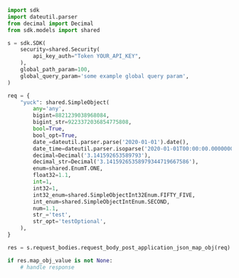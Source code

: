 ```python showLineNumbers copy filename="Request Body Post Application Json Map Obj usage example"
import sdk
import dateutil.parser
from decimal import Decimal
from sdk.models import shared

s = sdk.SDK(
    security=shared.Security(
        api_key_auth="Token YOUR_API_KEY",
    ),
    global_path_param=100,
    global_query_param='some example global query param',
)

req = {
    "yuck": shared.SimpleObject(
        any='any',
        bigint=8821239038968084,
        bigint_str=9223372036854775808,
        bool=True,
        bool_opt=True,
        date_=dateutil.parser.parse('2020-01-01').date(),
        date_time=dateutil.parser.isoparse('2020-01-01T00:00:00.000000001Z'),
        decimal=Decimal('3.141592653589793'),
        decimal_str=Decimal('3.14159265358979344719667586'),
        enum=shared.EnumT.ONE,
        float32=1.1,
        int=1,
        int32=1,
        int32_enum=shared.SimpleObjectInt32Enum.FIFTY_FIVE,
        int_enum=shared.SimpleObjectIntEnum.SECOND,
        num=1.1,
        str_='test',
        str_opt='testOptional',
    ),
}

res = s.request_bodies.request_body_post_application_json_map_obj(req)

if res.map_obj_value is not None:
    # handle response
```
